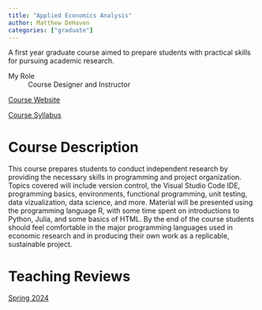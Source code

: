 ```yaml
---
title: "Applied Economics Analysis"
author: Matthew DeHaven
categories: ["graduate"]
---
```


A first year graduate course aimed to prepare students with practical skills for pursuing academic research.

My Role
: Course Designer and Instructor

[Course Website](https://matthewdehaven.com/course-applied-economics-analysis/)

[Course Syllabus](https://matthewdehaven.com/course-applied-economics-analysis/)

# Course Description

This course prepares students to conduct independent research by providing the necessary skills in programming and project organization. Topics covered will include version control, the Visual Studio Code IDE, programming basics, environments, functional programming, unit testing, data vizualization, data science, and more. Material will be presented using the programming language R, with some time spent on introductions to Python, Julia, and some basics of HTML. By the end of the course students should feel comfortable in the major programming languages used in economic research and in producing their own work as a replicable, sustainable project.

# Teaching Reviews

[Spring 2024](Spring2024ECON2020S01ECON2020Spring24S01AppliedEconomicsAnalysis-S01_MatthewDeHaven.pdf)